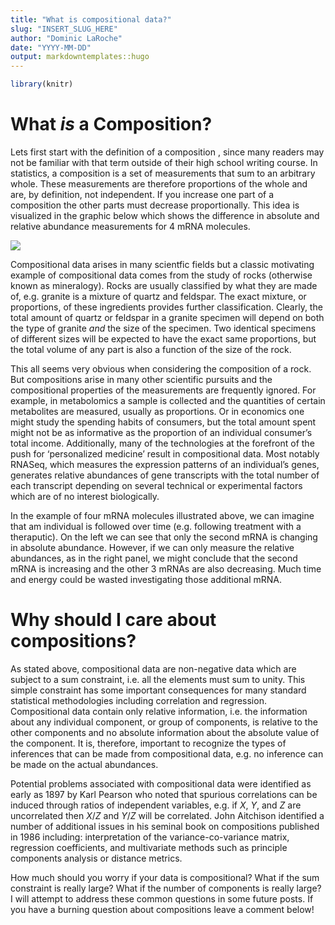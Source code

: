 ```yaml
---
title: "What is compositional data?"
slug: "INSERT_SLUG_HERE"
author: "Dominic LaRoche"
date: "YYYY-MM-DD"
output: markdowntemplates::hugo
---
```


```r
library(knitr)


```

# What *is* a Composition?

Lets first start with the definition of a composition , since many readers may not be familiar with that term outside of their high school writing course.  In statistics, a composition is a set of measurements that sum to an arbitrary whole. These measurements are therefore proportions of the whole and are, by definition, not independent. If you increase one part of a composition the other parts must decrease proportionally. This idea is visualized in the graphic below which shows the difference in absolute and relative abundance measurements for 4 mRNA molecules.

![](./Figures/BarAnimation.gif)

Compositional data arises in many scientfic fields but a classic motivating example of compositional data comes from the study of rocks (otherwise known as mineralogy).  Rocks are usually classified by what they are made of, e.g. granite is a mixture of quartz and feldspar.  The exact mixture, or proportions, of these ingredients provides further classification.  Clearly, the total amount of quartz or feldspar in a granite specimen will depend on both the type of granite *and* the size of the specimen.  Two identical specimens of different sizes will be expected to have the exact same proportions, but the total volume of any part is also a function of the size of the rock.

This all seems very obvious when considering the composition of a rock. But compositions arise in many other scientific pursuits and the compositional properties of the measurements are frequently ignored.  For example, in metabolomics a sample is collected and the quantities of certain metabolites are measured, usually as proportions.  Or in economics one might study the spending habits of consumers, but the total amount spent might not be as informative as the proportion of an individual consumer's total income.  Additionally, many of the technologies at the forefront of the push for 'personalized medicine' result in compositional data.  Most notably RNASeq, which measures the expression patterns of an individual's genes, generates relative abundances of gene transcripts with the total number of each transcript depending on several technical or experimental factors which are of no interest biologically.

In the example of four mRNA molecules illustrated above, we can imagine that am individual is followed over time (e.g. following treatment with a theraputic).  On the left we can see that only the second mRNA is changing in absolute abundance.  However, if we can only measure the relative abundances, as in the right panel, we might conclude that the second mRNA is increasing and the other 3 mRNAs are also decreasing.  Much time and energy could be wasted investigating those additional mRNA.

# Why should I care about compositions?

As stated above, compositional data are non-negative data which are subject to a sum constraint, i.e. all the elements must sum to unity.  This simple constraint has some important consequences for many standard statistical methodologies including correlation and regression.  Compositional data contain only relative information, i.e. the information about any individual component, or group of components, is relative to the other components and no absolute information about the absolute value of the component.  It is, therefore, important to recognize the types of inferences that can be made from compositional data, e.g. no inference can be made on the actual abundances.

Potential problems associated with compositional data were identified as early as 1897 by Karl Pearson who noted that spurious correlations can be induced through ratios of independent variables, e.g. if $X$, $Y$, and $Z$ are uncorrelated then $X/Z$ and $Y/Z$ will be correlated. John Aitchison identified a number of additional issues in his seminal book on compositions published in 1986 including:  interpretation of the variance-co-variance matrix, regression coefficients, and multivariate methods such as principle components analysis or distance metrics.

How much should you worry if your data is compositional?  What if the sum constraint is really large?  What if the number of components is really large?  I will attempt to address these common questions in some future posts.  If you have a burning question about compositions leave a comment below!





